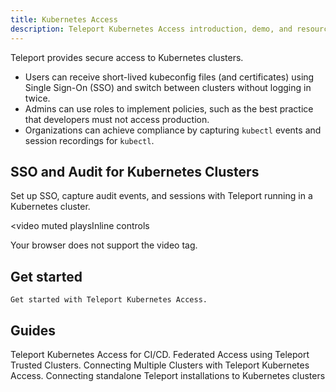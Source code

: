```yaml
---
title: Kubernetes Access
description: Teleport Kubernetes Access introduction, demo, and resources.
---
```


Teleport provides secure access to Kubernetes clusters.

- Users can receive short-lived kubeconfig files (and certificates) using Single Sign-On (SSO) and switch between clusters without logging in twice.
- Admins can use roles to implement policies, such as the best practice that developers must not access production.
- Organizations can achieve compliance by capturing `kubectl` events and session recordings for `kubectl`.

## SSO and Audit for Kubernetes Clusters

Set up SSO, capture audit events, and sessions with Teleport running in a Kubernetes cluster.

<video
  muted
  playsInline
  controls
>
  <source
    src="https://goteleport.com/teleport/videos/kubernetes-access/kubelogin.mp4"
    type="video/mp4"
  />

  <source
    src="https://goteleport.com/teleport/videos/kubernetes-access/kubelogin.webm"
    type="video/webm"
  />

  Your browser does not support the video tag.
</video>

## Get started

<TileSet>
  <Tile icon="kubernetes" title="Teleport Kubernetes Access" href="./getting-started.mdx">

    Get started with Teleport Kubernetes Access.

  </Tile>
</TileSet>

## Guides

<TileSet>
  <Tile icon="kubernetes" title="Teleport Kubernetes Access for CI/CD" href="./guides/cicd.mdx">
    Teleport Kubernetes Access for CI/CD.
  </Tile>
  <Tile icon="kubernetes" title="Teleport Kubernetes Access and Trusted Clusters" href="./guides/federation.mdx">
    Federated Access using Teleport Trusted Clusters.
  </Tile>
  <Tile icon="kubernetes" title="Kubernetes Access Multiple Clusters" href="./guides/multiple-clusters.mdx">
    Connecting Multiple Clusters with Teleport Kubernetes Access.
  </Tile>
  <Tile icon="kubernetes" title="Kubernetes Access from standalone Teleport" href="./guides/standalone-teleport.mdx">
    Connecting standalone Teleport installations to Kubernetes clusters
  </Tile>
</TileSet>
